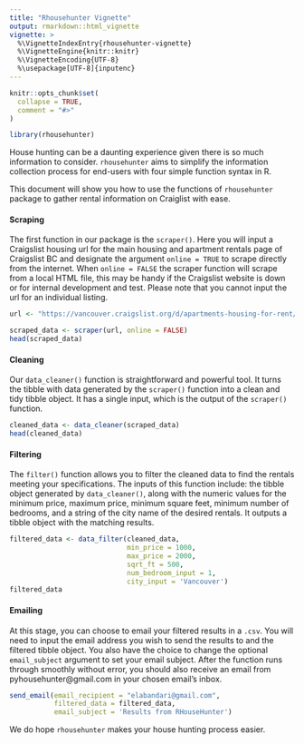```yaml
---
title: "Rhousehunter Vignette"
output: rmarkdown::html_vignette
vignette: >
  %\VignetteIndexEntry{rhousehunter-vignette}
  %\VignetteEngine{knitr::knitr}
  %\VignetteEncoding{UTF-8}
  %\usepackage[UTF-8]{inputenc}
---
```


```r
knitr::opts_chunk$set(
  collapse = TRUE,
  comment = "#>"
)
```

```r
library(rhousehunter)
```

House hunting can be a daunting experience given there is so much information to consider. `rhousehunter` aims to simplify the information collection process for end-users with four simple function syntax in R.

This document will show you how to use the functions of `rhousehunter` package to gather rental information on Craiglist with ease.


#### Scraping
The first function in our package is the `scraper()`. Here you will input a Craigslist housing url for the main housing and apartment rentals page of Craigslist BC and designate the argument `online = TRUE` to scrape directly from the internet. When `online = FALSE` the scraper function will scrape from a local HTML file, this may be handy if the Craigslist website is down or for internal development and test. Please note that you cannot input the url for an individual listing.  

```r
url <- "https://vancouver.craigslist.org/d/apartments-housing-for-rent/search/apa"

scraped_data <- scraper(url, online = FALSE)
head(scraped_data)

```


#### Cleaning
Our `data_cleaner()` function is straightforward and powerful tool. It turns the tibble with data generated by the `scraper()` function into a clean and tidy tibble object. It has a single input, which is the output of the `scraper()` function.

```r
cleaned_data <- data_cleaner(scraped_data)
head(cleaned_data)
```



#### Filtering
The `filter()` function allows you to filter the cleaned data to find the rentals meeting your specifications. The inputs of this function include: the tibble object generated by `data_cleaner()`, along with the numeric values for the minimum price, maximum price, minimum square feet, minimum number of bedrooms, and a string of the city name of the desired rentals. It outputs a tibble object with the matching results.  
 

```r
filtered_data <- data_filter(cleaned_data, 
                             min_price = 1000, 
                             max_price = 2000, 
                             sqrt_ft = 500, 
                             num_bedroom_input = 1, 
                             city_input = 'Vancouver')
filtered_data
```



#### Emailing
At this stage, you can choose to email your filtered results in a `.csv`. You will need to input the email address you wish to send the results to and the filtered tibble object. You also have the choice to change the optional `email_subject` argument to set your email subject. After the function runs through smoothly without error, you should also receive an email from pyhousehunter@gmail.com in your chosen email's inbox.

```r
send_email(email_recipient = "elabandari@gmail.com", 
           filtered_data = filtered_data,
           email_subject = 'Results from RHouseHunter')
```

We do hope `rhousehunter` makes your house hunting process easier.
